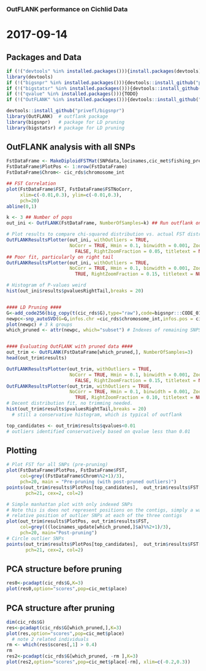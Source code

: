 ### OutFLANK performance on Cichlid Data 

# 2017-09-14

## Packages and Data ##
```r
if (!("devtools" %in% installed.packages())){install.packages(devtools)}
library(devtools)
if (!("bigsnpr" %in% installed.packages())){devtools::install_github("privefl/bigsnpr")}
if (!("bigstatsr" %in% installed.packages())){devtools::install_github("privefl/bigsnpr")}
if (!("qvalue" %in% installed.packages())){TODO}
if (!("OutFLANK" %in% installed.packages())){devtools::install_github("whitlock/OutFLANK", ref="development")}

devtools::install_github("privefl/bigsnpr")
library(OutFLANK)  # outflank package
library(bigsnpr)   # package for LD pruning
library(bigstatsr) # package for LD pruning 

```


## OutFLANK analysis with all SNPs
```r
FstDataFrame <- MakeDiploidFSTMat(SNPdata,locinames,cic_met$fishing_pressure)
FstDataFrame$PlotPos <- 1:nrow(FstDataFrame)
FstDataFrame$Chrom<- cic_rds$chromosome_int

## FST Correlation
plot(FstDataFrame$FST, FstDataFrame$FSTNoCorr, 
     xlim=c(-0.01,0.3), ylim=c(-0.01,0.3),
     pch=20)
abline(0,1)

k <- 3 ## Number of pops 
out_ini <- OutFLANK(FstDataFrame, NumberOfSamples=k) ## Run outflank on FST dataframe

# Plot results to compare chi-squared distribution vs. actual FST distribution
OutFLANKResultsPlotter(out_ini, withOutliers = TRUE,
                       NoCorr = TRUE, Hmin = 0.1, binwidth = 0.001, Zoom =
                         FALSE, RightZoomFraction = 0.05, titletext = NULL)
## Poor fit, particularly on right tail
OutFLANKResultsPlotter(out_ini, withOutliers = TRUE,
                       NoCorr = TRUE, Hmin = 0.1, binwidth = 0.001, Zoom =
                         TRUE, RightZoomFraction = 0.15, titletext = NULL)

# Histogram of P-values weird
hist(out_ini$results$pvaluesRightTail,breaks = 20)


#### LD Pruning ####
G<-add_code256(big_copy(t(cic_rds$G),type="raw"),code=bigsnpr:::CODE_012)
newpc<-snp_autoSVD(G=G,infos.chr =cic_rds$chromosome_int,infos.pos = cic_rds$position)
plot(newpc) # 3 k groups
which_pruned <- attr(newpc, which="subset") # Indexes of remaining SNPS after pruning


#### Evaluating OutFLANK with pruned data ####
out_trim <- OutFLANK(FstDataFrame[which_pruned,], NumberOfSamples=3)
head(out_trim$results)

OutFLANKResultsPlotter(out_trim, withOutliers = TRUE,
                       NoCorr = TRUE, Hmin = 0.1, binwidth = 0.001, Zoom =
                         FALSE, RightZoomFraction = 0.15, titletext = NULL)
OutFLANKResultsPlotter(out_trim, withOutliers = TRUE,
                       NoCorr = TRUE, Hmin = 0.1, binwidth = 0.001, Zoom =
                         TRUE, RightZoomFraction = 0.10, titletext = NULL)
# Decent distribution fit, no trimming needed. 
hist(out_trim$results$pvaluesRightTail,breaks = 20)
  # still a conservative histogram, which is typical of outflank

top_candidates <- out_trim$results$qvalues<0.01 
# outliers identified conservatively based on qvalue less than 0.01
```

## Plotting
```r
# Plot FST for all SNPs (pre-pruning)
plot(FstDataFrame$PlotPos, FstDataFrame$FST,
     col=grey((FstDataFrame$Chrom%%2+1)/3),
     pch=20, main = "Pre-pruning (with post-pruned outliers)")
points(out_trim$results$PlotPos[top_candidates],  out_trim$results$FST[top_candidates], 
       pch=21, cex=2, col=2)

# Simple manhattan plot with only indexed SNPs 
# Note this is does not represent positions on the contigs, simply a way of roughly visuallizing
# relative position of outlier SNPs at each of the three contigs
plot(out_trim$results$PlotPos, out_trim$results$FST,
     col=grey(((locinames_update[which_pruned,]$a)%%2+1)/3),
     pch=20, main="Post-pruning")
# Circle outlier SNPs 
points(out_trim$results$PlotPos[top_candidates],  out_trim$results$FST[top_candidates], 
       pch=21, cex=2, col=2)
```

## PCA structure before pruning
```r
res0<-pcadapt(cic_rds$G,K=3)
plot(res0,option="scores",pop=cic_met$place)
```

## PCA structure after pruning
```r
dim(cic_rds$G)
res<-pcadapt(cic_rds$G[which_pruned,],K=3)
plot(res,option="scores",pop=cic_met$place)
  # note 2 related individuals
rm <- which(res$scores[,1] > 0.4)
rm
res2<-pcadapt(cic_rds$G[which_pruned, -rm ],K=3)
plot(res2,option="scores",pop=cic_met$place[-rm], xlim=c(-0.2,0.3))
```
